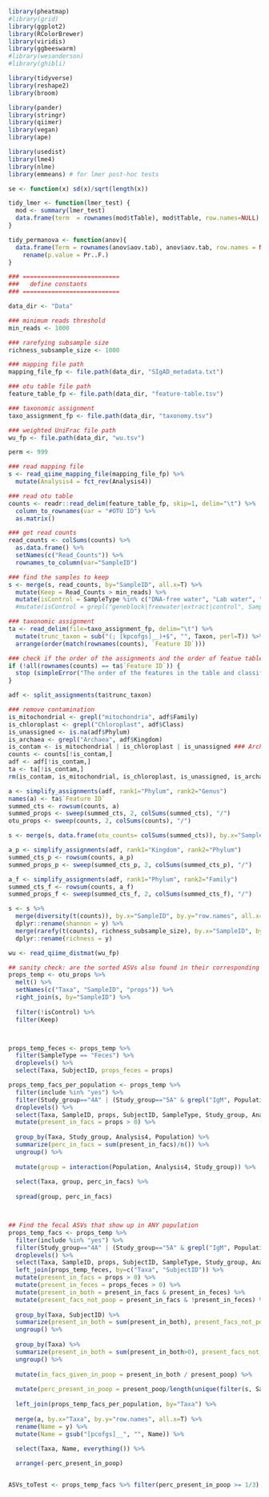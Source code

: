 ```r
library(pheatmap)
#library(grid)
library(ggplot2)
library(RColorBrewer)
library(viridis)
library(ggbeeswarm)
#library(wesanderson)
#library(ghibli)

library(tidyverse)
library(reshape2)
library(broom)

library(pander)
library(stringr)
library(qiimer)
library(vegan)
library(ape)

library(usedist)
library(lme4)
library(nlme)
library(emmeans) # for lmer post-hoc tests
```

```r
se <- function(x) sd(x)/sqrt(length(x))

tidy_lmer <- function(lmer_test) {
  mod <- summary(lmer_test)
  data.frame(term  = rownames(mod$tTable), mod$tTable, row.names=NULL)
}

tidy_permanova <- function(anov){
  data.frame(Term = rownames(anov$aov.tab), anov$aov.tab, row.names = NULL) %>%
    rename(p.value = Pr..F.)
}
```


```r
### ===========================
###   define constants
### ===========================

data_dir <- "Data"

### minimum reads threshold
min_reads <- 1000

### rarefying subsample size 
richness_subsample_size <- 1000

### mapping file path
mapping_file_fp <- file.path(data_dir, "SIgAD_metadata.txt")

### otu table file path
feature_table_fp <- file.path(data_dir, "feature-table.tsv")

### taxonomic assignment 
taxo_assignment_fp <- file.path(data_dir, "taxonomy.tsv")

### weighted UniFrac file path
wu_fp <- file.path(data_dir, "wu.tsv")

perm <- 999
```


```r

### read mapping file
s <- read_qiime_mapping_file(mapping_file_fp) %>%
  mutate(Analysis4 = fct_rev(Analysis4)) 

### read otu table
counts <- readr::read_delim(feature_table_fp, skip=1, delim="\t") %>%
  column_to_rownames(var = "#OTU ID") %>%
  as.matrix()

### get read counts
read_counts <- colSums(counts) %>% 
  as.data.frame() %>%
  setNames(c("Read_Counts")) %>%
  rownames_to_column(var="SampleID")

### find the samples to keep
s <- merge(s, read_counts, by="SampleID", all.x=T) %>%
  mutate(Keep = Read_Counts > min_reads) %>%
  mutate(isControl = SampleType %in% c("DNA-free water", "Lab water", "Mock DNA", "Sheath", "Sheath fluid", "SLP Control"))# %>%
  #mutate(isControl = grepl("geneblock|freewater|extract|control", SampleID, ignore.case = TRUE))

### taxonomic assignment
ta <- read_delim(file=taxo_assignment_fp, delim="\t") %>%
  mutate(trunc_taxon = sub("(; [kpcofgs]__)+$", "", Taxon, perl=T)) %>%
  arrange(order(match(rownames(counts), `Feature ID`)))

### check if the order of the assignments and the order of featue table is the same
if (!all(rownames(counts) == ta$`Feature ID`)) {
  stop (simpleError("The order of the features in the table and classifications don't match"))
}

adf <- split_assignments(ta$trunc_taxon) 

### remove contamination
is_mitochondrial <- grepl("mitochondria", adf$Family)
is_chloroplast <- grepl("Chloroplast", adf$Class)
is_unassigned <- is.na(adf$Phylum)
is_archaea <- grepl("Archaea", adf$Kingdom)
is_contam <- is_mitochondrial | is_chloroplast | is_unassigned ### Archaea kept to check positive control samples
counts <- counts[!is_contam,]
adf <- adf[!is_contam,]
ta <- ta[!is_contam,]
rm(is_contam, is_mitochondrial, is_chloroplast, is_unassigned, is_archaea)

a <- simplify_assignments(adf, rank1="Phylum", rank2="Genus")
names(a) <- ta$`Feature ID`
summed_cts <- rowsum(counts, a) 
summed_props <- sweep(summed_cts, 2, colSums(summed_cts), "/")
otu_props <- sweep(counts, 2, colSums(counts), "/")

s <- merge(s, data.frame(otu_counts= colSums(summed_cts)), by.x="SampleID", by.y="row.names", all.x=T)

a_p <- simplify_assignments(adf, rank1="Kingdom", rank2="Phylum")
summed_cts_p <- rowsum(counts, a_p) 
summed_props_p <- sweep(summed_cts_p, 2, colSums(summed_cts_p), "/")

a_f <- simplify_assignments(adf, rank1="Phylum", rank2="Family")
summed_cts_f <- rowsum(counts, a_f) 
summed_props_f <- sweep(summed_cts_f, 2, colSums(summed_cts_f), "/")
```


```r
s <- s %>%
  merge(diversity(t(counts)), by.x="SampleID", by.y="row.names", all.x=T) %>%
  dplyr::rename(shannon = y) %>%
  merge(rarefy(t(counts), richness_subsample_size), by.x="SampleID", by.y="row.names", all.x=T) %>%
  dplyr::rename(richness = y) 
```

```r
wu <- read_qiime_distmat(wu_fp)
```



```r
## sanity check: are the sorted ASVs also found in their corresponding fecal samples?
props_temp <- otu_props %>%
  melt() %>%
  setNames(c("Taxa", "SampleID", "props")) %>%
  right_join(s, by="SampleID") %>%
  
  filter(!isControl) %>%
  filter(Keep) 



props_temp_feces <- props_temp %>%
  filter(SampleType == "Feces") %>%
  droplevels() %>%
  select(Taxa, SubjectID, props_feces = props)

props_temp_facs_per_population <- props_temp %>%
  filter(include %in% "yes") %>%
  filter(Study_group=="4A" | (Study_group=="5A" & grepl("IgM", Population))) %>% ## Only pick the ASVS based on what's going into the paper
  droplevels() %>%
  select(Taxa, SampleID, props, SubjectID, SampleType, Study_group, Analysis4, Population) %>%
  mutate(present_in_facs = props > 0) %>%
  
  group_by(Taxa, Study_group, Analysis4, Population) %>%
  summarize(perc_in_facs = sum(present_in_facs)/n()) %>%
  ungroup() %>%
  
  mutate(group = interaction(Population, Analysis4, Study_group)) %>%
  
  select(Taxa, group, perc_in_facs) %>%
  
  spread(group, perc_in_facs)



## Find the fecal ASVs that show up in ANY population
props_temp_facs <- props_temp %>%
  filter(include %in% "yes") %>%
  filter(Study_group=="4A" | (Study_group=="5A" & grepl("IgM", Population))) %>% ## Only pick the ASVS based on what's going into the paper
  droplevels() %>%
  select(Taxa, SampleID, props, SubjectID, SampleType, Study_group, Analysis4, Population) %>%
  left_join(props_temp_feces, by=c("Taxa", "SubjectID")) %>%
  mutate(present_in_facs = props > 0) %>%
  mutate(present_in_feces = props_feces > 0) %>%
  mutate(present_in_both = present_in_facs & present_in_feces) %>%
  mutate(present_facs_not_poop = present_in_facs & !present_in_feces) %>%
  
  group_by(Taxa, SubjectID) %>%
  summarize(present_in_both = sum(present_in_both), present_facs_not_poop = sum(present_facs_not_poop), present_poop = sum(present_in_feces)>0) %>%
  ungroup() %>%
  
  group_by(Taxa) %>%
  summarize(present_in_both = sum(present_in_both>0), present_facs_not_poop = sum(present_facs_not_poop>0), present_poop = sum(present_poop)) %>%
  ungroup() %>%
  
  mutate(in_facs_given_in_poop = present_in_both / present_poop) %>%
  
  mutate(perc_present_in_poop = present_poop/length(unique(filter(s, SampleType =="FACS")$SubjectID)) ) %>%
  
  left_join(props_temp_facs_per_population, by="Taxa") %>%
  
  merge(a, by.x="Taxa", by.y="row.names", all.x=T) %>%
  rename(Name = y) %>%
  mutate(Name = gsub("[pcofgs]__", "", Name)) %>%
  
  select(Taxa, Name, everything()) %>%

  arrange(-perc_present_in_poop)


ASVs_toTest <- props_temp_facs %>% filter(perc_present_in_poop >= 1/3) %>% pull(Taxa) %>% as.character() 
```

